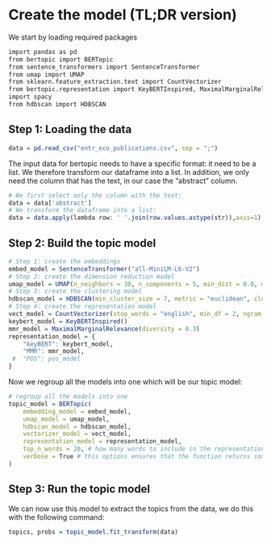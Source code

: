 # Create the model (TL;DR version)

We start by loading required packages

```r
import pandas as pd
from bertopic import BERTopic
from sentence_transformers import SentenceTransformer
from umap import UMAP
from sklearn.feature_extraction.text import CountVectorizer
from bertopic.representation import KeyBERTInspired, MaximalMarginalRelevance, PartOfSpeech
import spacy
from hdbscan import HDBSCAN
```

## Step 1: Loading the data

```r
data = pd.read_csv("entr_eco_publications.csv", sep = ";")
```

The input data for bertopic needs to have a specific format: it need to be a list. We therefore transform our dataframe into a list. In addition, we only need the column that has the text, in our case the "abstract" column. 

```r
# We first select only the column with the text:
data = data['abstract']
# We transform the dataframe into a list:
data = data.apply(lambda row: ' '.join(row.values.astype(str)),axis=1).tolist() 
```

## Step 2: Build the topic model

```r
# Step 1: create the embeddings
embed_model = SentenceTransformer("all-MiniLM-L6-V2")
# Step 2: create the dimension reduction model
umap_model = UMAP(n_neighbors = 30, n_components = 5, min_dist = 0.0, metric = "cosine", random_state = 42)
# Step 3: create the clustering model
hdbscan_model = HDBSCAN(min_cluster_size = 7, metric = "euclidean", cluster_selection_method = 'eom', prediction_data = True)
# Step 4: create the representation model
vect_model = CountVectorizer(stop_words = "english", min_df = 2, ngram_range = (1,1)) 
keybert_model = KeyBERTInspired()
mmr_model = MaximalMarginalRelevance(diversity = 0.3)
representation_model = {
    "keyBERT": keybert_model,
    "MMR": mmr_model,
 #  "POS": pos_model
}
```

Now we regroup all the models into one which will be our topic model:


```r
# regroup all the models into one
topic_model = BERTopic(
    embedding_model = embed_model,
    umap_model = umap_model,
    hdbscan_model = hdbscan_model,
    vectorizer_model = vect_model,
    representation_model = representation_model,
    top_n_words = 20, # how many words to include in the representation
    verbose = True # this options ensures that the function returns some info while running
)

```

## Step 3: Run the topic model

We can now use this model to extract the topics from the data, we do this with the following command:

```r
topics, probs = topic_model.fit_transform(data)
```






